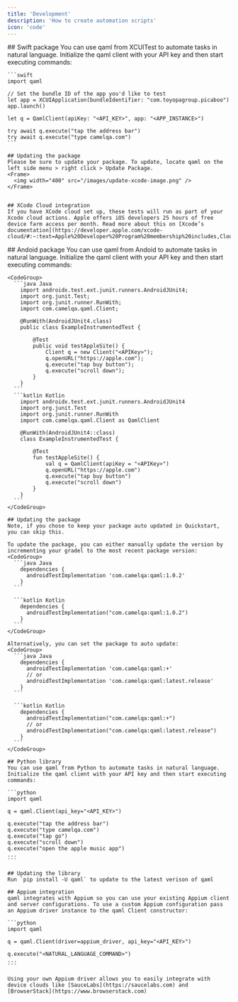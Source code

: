 ```yaml
---
title: 'Development'
description: 'How to create automation scripts'
icon: 'code'
---
```


<Tabs>
  <Tab title="iOS">
    ## Swift package
    You can use qaml from XCUITest to automate tasks in natural language. Initialize the qaml client with your API key and then start executing commands:

    ```swift
    import qaml

    // Set the bundle ID of the app you'd like to test
    let app = XCUIApplication(bundleIdentifier: "com.toyopagroup.picaboo")
    app.launch()

    let q = QamlClient(apiKey: "<API_KEY>", app: "<APP_INSTANCE>")

    try await q.execute("tap the address bar")
    try await q.execute("type camelqa.com")
    ```

    ## Updating the package
    Please be sure to update your package. To update, locate qaml on the left side menu > right click > Update Package.
    <Frame>
      <img width="400" src="/images/update-xcode-image.png" />
    </Frame>


    ## XCode Cloud integration
    If you have XCode cloud set up, these tests will run as part of your Xcode cloud actions. Apple offers iOS developers 25 hours of free device farm access per month. Read more about this on [Xcode’s documentation](https://developer.apple.com/xcode-cloud/#:~:text=Apple%20Developer%20Program%20membership%20includes,Cloud%20monthly%20subscriptions%20are%20available.&text=Upgrade%20or%20downgrade%20your%20subscription%20at%20any%20time.).
  </Tab>





  <Tab title="Android">
    ## Andoid package
    You can use qaml from Andoid to automate tasks in natural language. Initialize the qaml client with your API key and then start executing commands:

    <CodeGroup>
      ```java Java
        import androidx.test.ext.junit.runners.AndroidJUnit4;
        import org.junit.Test;
        import org.junit.runner.RunWith;
        import com.camelqa.qaml.Client;

        @RunWith(AndroidJUnit4.class)
        public class ExampleInstrumentedTest {

            @Test
            public void testAppleSite() {
                Client q = new Client("<APIKey>");
                q.openURL("https://apple.com");
                q.execute("tap buy button");
                q.execute("scroll down");
            }
        }
      ```
      ```kotlin Kotlin
        import androidx.test.ext.junit.runners.AndroidJUnit4
        import org.junit.Test
        import org.junit.runner.RunWith
        import com.camelqa.qaml.Client as QamlClient

        @RunWith(AndroidJUnit4::class)
        class ExampleInstrumentedTest {

            @Test
            fun testAppleSite() {
                val q = QamlClient(apiKey = "<APIKey>")
                q.openURL("https://apple.com")
                q.execute("tap buy button")
                q.execute("scroll down")
            }
        }
      ```
    </CodeGroup>

    ## Updating the package
    Note, if you chose to keep your package auto updated in Quickstart, you can skip this. 
    
    To update the package, you can either manually update the version by incrementing your gradel to the most recent package version:
    <CodeGroup>
      ```java Java
        dependencies {
          androidTestImplementation 'com.camelqa:qaml:1.0.2'
        }
      ```

      ```kotlin Kotlin
        dependencies {
          androidTestImplementation("com.camelqa:qaml:1.0.2")
        }
      ```
    </CodeGroup>  

    Alternatively, you can set the package to auto update:
    <CodeGroup>
      ```java Java
        dependencies {
          androidTestImplementation 'com.camelqa:qaml:+'
          // or
          androidTestImplementation 'com.camelqa:qaml:latest.release'
        }
      ```

      ```kotlin Kotlin
        dependencies {
          androidTestImplementation("com.camelqa:qaml:+")
          // or
          androidTestImplementation("com.camelqa:qaml:latest.release")
        }
      ```
    </CodeGroup>  

    
  </Tab>





  <Tab title="Appium">

    ## Python library
    You can use qaml from Python to automate tasks in natural language. Initialize the qaml client with your API key and then start executing commands:

    ```python
    import qaml

    q = qaml.Client(api_key="<API_KEY>")

    q.execute("tap the address bar")
    q.execute("type camelqa.com")
    q.execute("tap go")
    q.execute("scroll down")
    q.execute("open the apple music app")
    ...
    ```

    ## Updating the library
    Run `pip install -U qaml` to update to the latest verison of qaml

    ## Appium integration
    qaml integrates with Appium so you can use your existing Appium client and server configurations. To use a custom Appium configuration pass an Appium driver instance to the qaml Client constructor:

    ```python
    import qaml

    q = qaml.Client(driver=appium_driver, api_key="<API_KEY>")

    q.execute("<NATURAL_LANGUAGE_COMMAND>")
    ...
    ```

    Using your own Appium driver allows you to easily integrate with device clouds like [SauceLabs](https://saucelabs.com) and [BrowserStack](https://www.browserstack.com)
  </Tab>
</Tabs>
